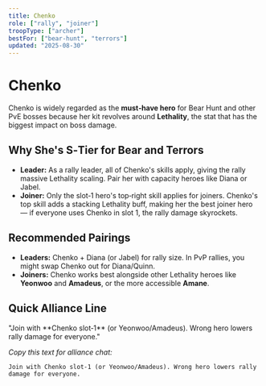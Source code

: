 ```yaml
---
title: Chenko
role: ["rally", "joiner"]
troopType: ["archer"]
bestFor: ["bear-hunt", "terrors"]
updated: "2025-08-30"
---
```


# Chenko

Chenko is widely regarded as the **must‑have hero** for Bear Hunt and other PvE bosses because her kit revolves around **Lethality**, the stat that has the biggest impact on boss damage.

## Why She's S‑Tier for Bear and Terrors

- **Leader:** As a rally leader, all of Chenko's skills apply, giving the rally massive Lethality scaling. Pair her with capacity heroes like Diana or Jabel.
- **Joiner:** Only the slot‑1 hero's top‑right skill applies for joiners. Chenko's top skill adds a stacking Lethality buff, making her the best joiner hero — if everyone uses Chenko in slot 1, the rally damage skyrockets.

## Recommended Pairings

- **Leaders:** Chenko + Diana (or Jabel) for rally size. In PvP rallies, you might swap Chenko out for Diana/Quinn.
- **Joiners:** Chenko works best alongside other Lethality heroes like **Yeonwoo** and **Amadeus**, or the more accessible **Amane**.

## Quick Alliance Line

<div className="my-6 rounded-lg border-l-4 border-primary bg-primary/5 p-4 text-sm">
"Join with **Chenko slot‑1** (or Yeonwoo/Amadeus). Wrong hero lowers rally damage for everyone."

*Copy this text for alliance chat:*
```
Join with Chenko slot‑1 (or Yeonwoo/Amadeus). Wrong hero lowers rally damage for everyone.
```
</div>